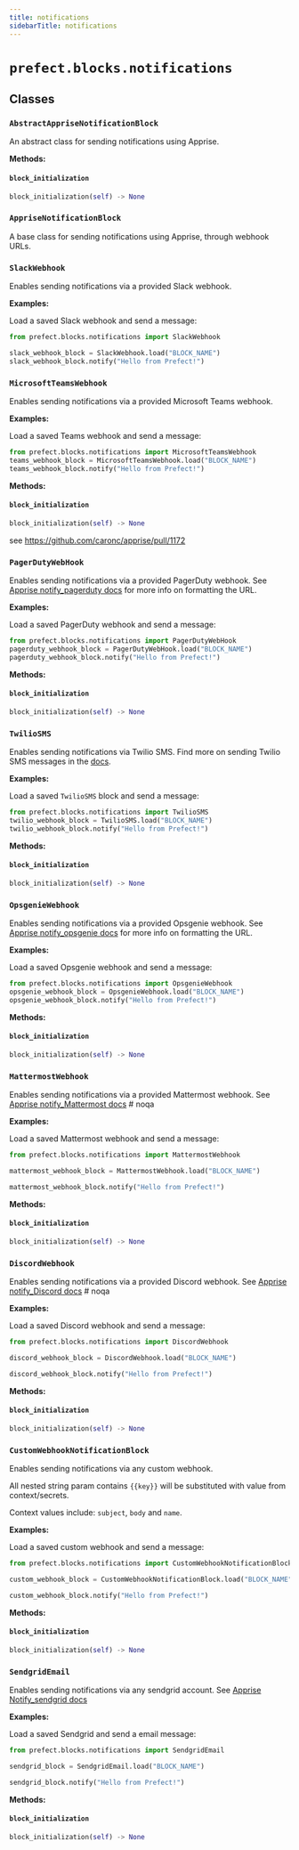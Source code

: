 ```yaml
---
title: notifications
sidebarTitle: notifications
---
```


# `prefect.blocks.notifications`

## Classes

### `AbstractAppriseNotificationBlock` <sup><a href="https://github.com/PrefectHQ/prefect/blob/main/src/prefect/blocks/notifications.py#L20" target="_blank"><Icon icon="github" size="14" /></a></sup>


An abstract class for sending notifications using Apprise.


**Methods:**

#### `block_initialization` <sup><a href="https://github.com/PrefectHQ/prefect/blob/main/src/prefect/blocks/notifications.py#L59" target="_blank"><Icon icon="github" size="14" /></a></sup>

```python
block_initialization(self) -> None
```

### `AppriseNotificationBlock` <sup><a href="https://github.com/PrefectHQ/prefect/blob/main/src/prefect/blocks/notifications.py#L78" target="_blank"><Icon icon="github" size="14" /></a></sup>


A base class for sending notifications using Apprise, through webhook URLs.


### `SlackWebhook` <sup><a href="https://github.com/PrefectHQ/prefect/blob/main/src/prefect/blocks/notifications.py#L116" target="_blank"><Icon icon="github" size="14" /></a></sup>


Enables sending notifications via a provided Slack webhook.

**Examples:**

Load a saved Slack webhook and send a message:
```python
from prefect.blocks.notifications import SlackWebhook

slack_webhook_block = SlackWebhook.load("BLOCK_NAME")
slack_webhook_block.notify("Hello from Prefect!")
```


### `MicrosoftTeamsWebhook` <sup><a href="https://github.com/PrefectHQ/prefect/blob/main/src/prefect/blocks/notifications.py#L146" target="_blank"><Icon icon="github" size="14" /></a></sup>


Enables sending notifications via a provided Microsoft Teams webhook.

**Examples:**

Load a saved Teams webhook and send a message:
```python
from prefect.blocks.notifications import MicrosoftTeamsWebhook
teams_webhook_block = MicrosoftTeamsWebhook.load("BLOCK_NAME")
teams_webhook_block.notify("Hello from Prefect!")
```


**Methods:**

#### `block_initialization` <sup><a href="https://github.com/PrefectHQ/prefect/blob/main/src/prefect/blocks/notifications.py#L187" target="_blank"><Icon icon="github" size="14" /></a></sup>

```python
block_initialization(self) -> None
```

see https://github.com/caronc/apprise/pull/1172


### `PagerDutyWebHook` <sup><a href="https://github.com/PrefectHQ/prefect/blob/main/src/prefect/blocks/notifications.py#L204" target="_blank"><Icon icon="github" size="14" /></a></sup>


Enables sending notifications via a provided PagerDuty webhook.
See [Apprise notify_pagerduty docs](https://github.com/caronc/apprise/wiki/Notify_pagerduty)
for more info on formatting the URL.

**Examples:**

Load a saved PagerDuty webhook and send a message:
```python
from prefect.blocks.notifications import PagerDutyWebHook
pagerduty_webhook_block = PagerDutyWebHook.load("BLOCK_NAME")
pagerduty_webhook_block.notify("Hello from Prefect!")
```


**Methods:**

#### `block_initialization` <sup><a href="https://github.com/PrefectHQ/prefect/blob/main/src/prefect/blocks/notifications.py#L296" target="_blank"><Icon icon="github" size="14" /></a></sup>

```python
block_initialization(self) -> None
```

### `TwilioSMS` <sup><a href="https://github.com/PrefectHQ/prefect/blob/main/src/prefect/blocks/notifications.py#L344" target="_blank"><Icon icon="github" size="14" /></a></sup>


Enables sending notifications via Twilio SMS.
Find more on sending Twilio SMS messages in the [docs](https://www.twilio.com/docs/sms).

**Examples:**

Load a saved `TwilioSMS` block and send a message:
```python
from prefect.blocks.notifications import TwilioSMS
twilio_webhook_block = TwilioSMS.load("BLOCK_NAME")
twilio_webhook_block.notify("Hello from Prefect!")
```


**Methods:**

#### `block_initialization` <sup><a href="https://github.com/PrefectHQ/prefect/blob/main/src/prefect/blocks/notifications.py#L396" target="_blank"><Icon icon="github" size="14" /></a></sup>

```python
block_initialization(self) -> None
```

### `OpsgenieWebhook` <sup><a href="https://github.com/PrefectHQ/prefect/blob/main/src/prefect/blocks/notifications.py#L417" target="_blank"><Icon icon="github" size="14" /></a></sup>


Enables sending notifications via a provided Opsgenie webhook.
See [Apprise notify_opsgenie docs](https://github.com/caronc/apprise/wiki/Notify_opsgenie)
for more info on formatting the URL.

**Examples:**

Load a saved Opsgenie webhook and send a message:
```python
from prefect.blocks.notifications import OpsgenieWebhook
opsgenie_webhook_block = OpsgenieWebhook.load("BLOCK_NAME")
opsgenie_webhook_block.notify("Hello from Prefect!")
```


**Methods:**

#### `block_initialization` <sup><a href="https://github.com/PrefectHQ/prefect/blob/main/src/prefect/blocks/notifications.py#L505" target="_blank"><Icon icon="github" size="14" /></a></sup>

```python
block_initialization(self) -> None
```

### `MattermostWebhook` <sup><a href="https://github.com/PrefectHQ/prefect/blob/main/src/prefect/blocks/notifications.py#L541" target="_blank"><Icon icon="github" size="14" /></a></sup>


Enables sending notifications via a provided Mattermost webhook.
See [Apprise notify_Mattermost docs](https://github.com/caronc/apprise/wiki/Notify_Mattermost) # noqa

**Examples:**

Load a saved Mattermost webhook and send a message:
```python
from prefect.blocks.notifications import MattermostWebhook

mattermost_webhook_block = MattermostWebhook.load("BLOCK_NAME")

mattermost_webhook_block.notify("Hello from Prefect!")
```


**Methods:**

#### `block_initialization` <sup><a href="https://github.com/PrefectHQ/prefect/blob/main/src/prefect/blocks/notifications.py#L609" target="_blank"><Icon icon="github" size="14" /></a></sup>

```python
block_initialization(self) -> None
```

### `DiscordWebhook` <sup><a href="https://github.com/PrefectHQ/prefect/blob/main/src/prefect/blocks/notifications.py#L634" target="_blank"><Icon icon="github" size="14" /></a></sup>


Enables sending notifications via a provided Discord webhook.
See [Apprise notify_Discord docs](https://github.com/caronc/apprise/wiki/Notify_Discord) # noqa

**Examples:**

Load a saved Discord webhook and send a message:
```python
from prefect.blocks.notifications import DiscordWebhook

discord_webhook_block = DiscordWebhook.load("BLOCK_NAME")

discord_webhook_block.notify("Hello from Prefect!")
```


**Methods:**

#### `block_initialization` <sup><a href="https://github.com/PrefectHQ/prefect/blob/main/src/prefect/blocks/notifications.py#L714" target="_blank"><Icon icon="github" size="14" /></a></sup>

```python
block_initialization(self) -> None
```

### `CustomWebhookNotificationBlock` <sup><a href="https://github.com/PrefectHQ/prefect/blob/main/src/prefect/blocks/notifications.py#L738" target="_blank"><Icon icon="github" size="14" /></a></sup>


Enables sending notifications via any custom webhook.

All nested string param contains `{{key}}` will be substituted with value from context/secrets.

Context values include: `subject`, `body` and `name`.

**Examples:**

Load a saved custom webhook and send a message:
```python
from prefect.blocks.notifications import CustomWebhookNotificationBlock

custom_webhook_block = CustomWebhookNotificationBlock.load("BLOCK_NAME")

custom_webhook_block.notify("Hello from Prefect!")
```


**Methods:**

#### `block_initialization` <sup><a href="https://github.com/PrefectHQ/prefect/blob/main/src/prefect/blocks/notifications.py#L842" target="_blank"><Icon icon="github" size="14" /></a></sup>

```python
block_initialization(self) -> None
```

### `SendgridEmail` <sup><a href="https://github.com/PrefectHQ/prefect/blob/main/src/prefect/blocks/notifications.py#L875" target="_blank"><Icon icon="github" size="14" /></a></sup>


Enables sending notifications via any sendgrid account.
See [Apprise Notify_sendgrid docs](https://github.com/caronc/apprise/wiki/Notify_Sendgrid)

**Examples:**

Load a saved Sendgrid and send a email message:
```python
from prefect.blocks.notifications import SendgridEmail

sendgrid_block = SendgridEmail.load("BLOCK_NAME")

sendgrid_block.notify("Hello from Prefect!")
```


**Methods:**

#### `block_initialization` <sup><a href="https://github.com/PrefectHQ/prefect/blob/main/src/prefect/blocks/notifications.py#L920" target="_blank"><Icon icon="github" size="14" /></a></sup>

```python
block_initialization(self) -> None
```
